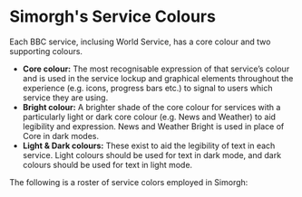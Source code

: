 
<Meta title="Docs/UX/Colours/Service" />

# Simorgh's Service Colours

Each BBC service, inclusing World Service, has a core colour and two supporting colours.

- **Core colour:** The most recognisable expression of that service’s colour and is used in the service lockup and graphical elements throughout the experience (e.g. icons, progress bars etc.) to signal to users which service they are using.
- **Bright colour:** A brighter shade of the core colour for services with a particularly light or dark core colour (e.g. News and Weather) to aid legibility and expression. News and Weather Bright is used in place of Core in dark modes.
- **Light & Dark colours:** These exist to aid the legibility of text in each service. Light colours should be used for text in dark mode, and dark colours should be used for text in light mode.

The following is a roster of service colors employed in Simorgh:

<ThemeProvider service="news">
  <ColorList Colors={SERVICE} />
</ThemeProvider>

